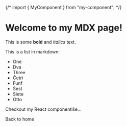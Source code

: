 {/* import { MyComponent } from "my-component"; */}

# Welcome to my MDX page!

This is some **bold** and _italics_ text.

This is a list in markdown:

- One
- Dva
- Three
- Četri
- Funf
- Šest
- Siete
- Otto

Checkout my React componentiše...

<Link href="/">Back to home</Link>
